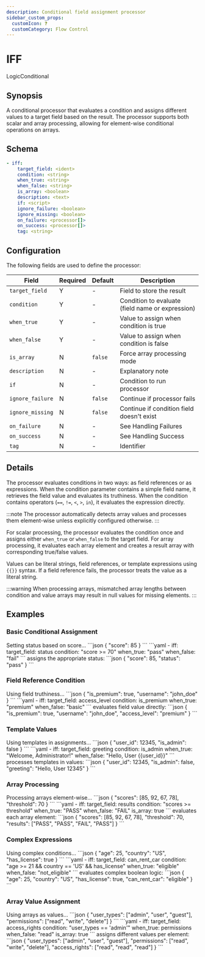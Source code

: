 ```yaml
---
description: Conditional field assignment processor
sidebar_custom_props: 
  customIcon: ❓
  customCategory: Flow Control
---
```


# IFF

<span className="theme-doc-version-badge badge badge--primary">Logic</span><span className="theme-doc-version-badge badge badge--secondary">Conditional</span>

## Synopsis

A conditional processor that evaluates a condition and assigns different values to a target field based on the result. The processor supports both scalar and array processing, allowing for element-wise conditional operations on arrays.

## Schema

```yaml {2-5}
- iff:
    target_field: <ident>
    condition: <string>
    when_true: <string>
    when_false: <string>
    is_array: <boolean>
    description: <text>
    if: <script>
    ignore_failure: <boolean>
    ignore_missing: <boolean>
    on_failure: <processor[]>
    on_success: <processor[]>
    tag: <string>
```

## Configuration

The following fields are used to define the processor:

|Field|Required|Default|Description|
|---|---|---|---|
|`target_field`|Y|-|Field to store the result|
|`condition`|Y|-|Condition to evaluate (field name or expression)|
|`when_true`|Y|-|Value to assign when condition is true|
|`when_false`|Y|-|Value to assign when condition is false|
|`is_array`|N|`false`|Force array processing mode|
|`description`|N|-|Explanatory note|
|`if`|N|-|Condition to run processor|
|`ignore_failure`|N|`false`|Continue if processor fails|
|`ignore_missing`|N|`false`|Continue if condition field doesn't exist|
|`on_failure`|N|-|See <Topic id="handling-failures">Handling Failures</Topic>|
|`on_success`|N|-|See <Topic id="handling-success">Handling Success</Topic>|
|`tag`|N|-|Identifier|

## Details

The processor evaluates conditions in two ways: as field references or as expressions. When the condition parameter contains a simple field name, it retrieves the field value and evaluates its truthiness. When the condition contains operators (`==`, `!=`, `<`, `>`, `in`), it evaluates the expression directly.

:::note
The processor automatically detects array values and processes them element-wise unless explicitly configured otherwise.
:::

For scalar processing, the processor evaluates the condition once and assigns either `when_true` or `when_false` to the target field. For array processing, it evaluates each array element and creates a result array with corresponding true/false values.

Values can be literal strings, field references, or template expressions using `{{}}` syntax. If a field reference fails, the processor treats the value as a literal string.

:::warning
When processing arrays, mismatched array lengths between condition and value arrays may result in null values for missing elements.
:::

## Examples

### Basic Conditional Assignment

<ExampleGrid>
  <CommentCol>
    Setting status based on score...
  </CommentCol>
  <CodeCol>
    ```json
    {
      "score": 85
    }
    ```
    ```yaml
    - iff:
        target_field: status
        condition: "score >= 70"
        when_true: "pass"
        when_false: "fail"
    ```
  </CodeCol>
  <CommentCol>
    assigns the appropriate status:
  </CommentCol>
  <CodeCol>
    ```json
    {
      "score": 85,
      "status": "pass"
    }
    ```
  </CodeCol>
</ExampleGrid>

### Field Reference Condition

<ExampleGrid>
  <CommentCol>
    Using field truthiness...
  </CommentCol>
  <CodeCol>
    ```json
    {
      "is_premium": true,
      "username": "john_doe"
    }
    ```
    ```yaml
    - iff:
        target_field: access_level
        condition: is_premium
        when_true: "premium"
        when_false: "basic"
    ```
  </CodeCol>
  <CommentCol>
    evaluates field value directly:
  </CommentCol>
  <CodeCol>
    ```json
    {
      "is_premium": true,
      "username": "john_doe",
      "access_level": "premium"
    }
    ```
  </CodeCol>
</ExampleGrid>

### Template Values

<ExampleGrid>
  <CommentCol>
    Using templates in assignments...
  </CommentCol>
  <CodeCol>
    ```json
    {
      "user_id": 12345,
      "is_admin": false
    }
    ```
    ```yaml
    - iff:
        target_field: greeting
        condition: is_admin
        when_true: "Welcome, Administrator!"
        when_false: "Hello, User {{user_id}}"
    ```
  </CodeCol>
  <CommentCol>
    processes templates in values:
  </CommentCol>
  <CodeCol>
    ```json
    {
      "user_id": 12345,
      "is_admin": false,
      "greeting": "Hello, User 12345"
    }
    ```
  </CodeCol>
</ExampleGrid>

### Array Processing

<ExampleGrid>
  <CommentCol>
    Processing arrays element-wise...
  </CommentCol>
  <CodeCol>
    ```json
    {
      "scores": [85, 92, 67, 78],
      "threshold": 70
    }
    ```
    ```yaml
    - iff:
        target_field: results
        condition: "scores >= threshold"
        when_true: "PASS"
        when_false: "FAIL"
        is_array: true
    ```
  </CodeCol>
  <CommentCol>
    evaluates each array element:
  </CommentCol>
  <CodeCol>
    ```json
    {
      "scores": [85, 92, 67, 78],
      "threshold": 70,
      "results": ["PASS", "PASS", "FAIL", "PASS"]
    }
    ```
  </CodeCol>
</ExampleGrid>

### Complex Expressions

<ExampleGrid>
  <CommentCol>
    Using complex conditions...
  </CommentCol>
  <CodeCol>
    ```json
    {
      "age": 25,
      "country": "US",
      "has_license": true
    }
    ```
    ```yaml
    - iff:
        target_field: can_rent_car
        condition: "age >= 21 && country == 'US' && has_license"
        when_true: "eligible"
        when_false: "not_eligible"
    ```
  </CodeCol>
  <CommentCol>
    evaluates complex boolean logic:
  </CommentCol>
  <CodeCol>
    ```json
    {
      "age": 25,
      "country": "US",
      "has_license": true,
      "can_rent_car": "eligible"
    }
    ```
  </CodeCol>
</ExampleGrid>

### Array Value Assignment

<ExampleGrid>
  <CommentCol>
    Using arrays as values...
  </CommentCol>
  <CodeCol>
    ```json
    {
      "user_types": ["admin", "user", "guest"],
      "permissions": ["read", "write", "delete"]
    }
    ```
    ```yaml
    - iff:
        target_field: access_rights
        condition: "user_types == 'admin'"
        when_true: permissions
        when_false: "read"
        is_array: true
    ```
  </CodeCol>
  <CommentCol>
    assigns different values per element:
  </CommentCol>
  <CodeCol>
    ```json
    {
      "user_types": ["admin", "user", "guest"],
      "permissions": ["read", "write", "delete"],
      "access_rights": ["read", "read", "read"]
    }
    ```
  </CodeCol>
</ExampleGrid>
